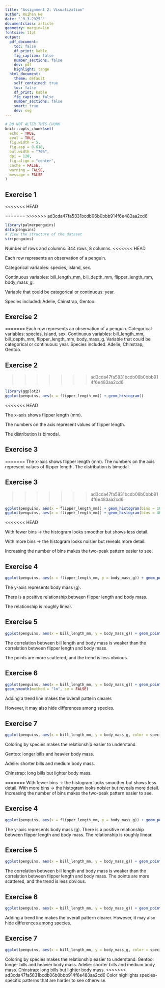 ```yaml
---
title: "Assignment 2: Visualization"
author: Ruihan He
date: "`9-3-2025`"
documentclass: article
geometry: margin=1in
fontsize: 11pt
output:
  pdf_document:
    toc: false
    df_print: kable
    fig_caption: false
    number_sections: false
    dev: pdf
    highlight: tango
  html_document:
    theme: default
    self_contained: true
    toc: false
    df_print: kable
    fig_caption: false
    number_sections: false
    smart: true
    dev: svg
---
```


```r
# DO NOT ALTER THIS CHUNK
knitr::opts_chunk$set(
  echo = TRUE,
  eval = TRUE,
  fig.width = 5,
  fig.asp = 0.618,
  out.width = "70%",
  dpi = 120,
  fig.align = "center",
  cache = FALSE,
  warning = FALSE,
  message = FALSE
)
```

## Exercise 1
<<<<<<< HEAD

=======
>>>>>>> ad3cda47fa5831bcdb06b0bbb914f6e483aa2cd6
```r
library(palmerpenguins)
data(penguins) 
# View the structure of the dataset 
str(penguins)
```

Number of rows and columns: 344 rows, 8 columns.
<<<<<<< HEAD

Each row represents an observation of a penguin.

Categorical variables: species, island, sex.

Continuous variables: bill_length_mm, bill_depth_mm, flipper_length_mm, body_mass_g.

Variable that could be categorical or continuous: year.

Species included: Adelie, Chinstrap, Gentoo.

## Exercise 2

=======
Each row represents an observation of a penguin.
Categorical variables: species, island, sex.
Continuous variables: bill_length_mm, bill_depth_mm, flipper_length_mm, body_mass_g.
Variable that could be categorical or continuous: year.
Species included: Adelie, Chinstrap, Gentoo.

## Exercise 2
>>>>>>> ad3cda47fa5831bcdb06b0bbb914f6e483aa2cd6
```r
library(ggplot2)
ggplot(penguins, aes(x = flipper_length_mm)) + geom_histogram()
```
<<<<<<< HEAD

The x-axis shows flipper length (mm).

The numbers on the axis represent values of flipper length.

The distribution is bimodal.

## Exercise 3

=======
The x-axis shows flipper length (mm).
The numbers on the axis represent values of flipper length.
The distribution is bimodal.

## Exercise 3
>>>>>>> ad3cda47fa5831bcdb06b0bbb914f6e483aa2cd6
```r
ggplot(penguins, aes(x = flipper_length_mm)) + geom_histogram(bins = 10)  # fewer bins
ggplot(penguins, aes(x = flipper_length_mm)) + geom_histogram(bins = 40)  # more bins
```
<<<<<<< HEAD

With fewer bins → the histogram looks smoother but shows less detail.

With more bins → the histogram looks noisier but reveals more detail.

Increasing the number of bins makes the two-peak pattern easier to see.

## Exercise 4

```r
ggplot(penguins, aes(x = flipper_length_mm, y = body_mass_g)) + geom_point()
```

The y-axis represents body mass (g).

There is a positive relationship between flipper length and body mass.

The relationship is roughly linear.

## Exercise 5

```r
ggplot(penguins, aes(x = bill_length_mm, y = body_mass_g)) + geom_point()
```

The correlation between bill length and body mass is weaker than the correlation between flipper length and body mass.

The points are more scattered, and the trend is less obvious.

## Exercise 6

```r
ggplot(penguins, aes(x = bill_length_mm, y = body_mass_g)) + geom_point() + 
geom_smooth(method = "lm", se = FALSE)
```

Adding a trend line makes the overall pattern clearer.

However, it may also hide differences among species.

## Exercise 7

```r
ggplot(penguins, aes(x = bill_length_mm, y = body_mass_g, color = species)) + geom_point()
```

Coloring by species makes the relationship easier to understand:

Gentoo: longer bills and heavier body mass.

Adelie: shorter bills and medium body mass.

Chinstrap: long bills but lighter body mass.

=======
With fewer bins → the histogram looks smoother but shows less detail.
With more bins → the histogram looks noisier but reveals more detail.
Increasing the number of bins makes the two-peak pattern easier to see.

## Exercise 4
```r
ggplot(penguins, aes(x = flipper_length_mm, y = body_mass_g)) + geom_point()
```
The y-axis represents body mass (g).
There is a positive relationship between flipper length and body mass.
The relationship is roughly linear.

## Exercise 5
```r
ggplot(penguins, aes(x = bill_length_mm, y = body_mass_g)) + geom_point()
```
The correlation between bill length and body mass is weaker than the correlation between flipper length and body mass.
The points are more scattered, and the trend is less obvious.

## Exercise 6
```r
ggplot(penguins, aes(x = bill_length_mm, y = body_mass_g)) + geom_point() + geom_smooth(method = "lm", se = FALSE)
```
Adding a trend line makes the overall pattern clearer.
However, it may also hide differences among species.

## Exercise 7
```r
ggplot(penguins, aes(x = bill_length_mm, y = body_mass_g, color = species)) + geom_point()
```
Coloring by species makes the relationship easier to understand:
Gentoo: longer bills and heavier body mass.
Adelie: shorter bills and medium body mass.
Chinstrap: long bills but lighter body mass.
>>>>>>> ad3cda47fa5831bcdb06b0bbb914f6e483aa2cd6
Color highlights species-specific patterns that are harder to see otherwise.
